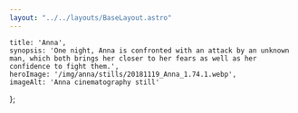 ```yaml
---
layout: "../../layouts/BaseLayout.astro"
---
```

    title: 'Anna',
    synopsis: 'One night, Anna is confronted with an attack by an unknown man, which both brings her closer to her fears as well as her confidence to fight them.',
    heroImage: '/img/anna/stills/20181119_Anna_1.74.1.webp',
    imageAlt: 'Anna cinematography still'
};

<ProjectHero title={meta.title} synopsis={meta.synopsis} heroImage={meta.heroImage} alt={meta.imageAlt} />

<ContentPicture image="/img/anna/stills/20181119_Anna_1.76.1.webp" alt={meta.imageAlt} />

<section class="hero" >
    <div id="credits" class="hero-content grid grid-cols-2 gap-2 text-base-200">            
        <CreditsItem crewfunction="Director" crewname="Robin Hendrix" />
        <CreditsItem crewfunction="Cast" crewname="Shauni Goetz" />
        <CreditsItem crewfunction="Cinematographer" crewname="Victor Maes" />
        <CreditsItem crewfunction="Assistant Director" crewname="Robin Hendrix" />
        <CreditsItem crewfunction="Sound" crewname="Oscar Schutz" />
    </div>  
</section>

<ContentPicture image="/img/anna/stills/20181119_Anna_1.77.1.webp" alt={meta.imageAlt} />
<ContentPicture image="/img/anna/stills/20181119_Anna_1.69.1.webp" alt={meta.imageAlt} />
<ContentPicture image="/img/anna/stills/20181119_Anna_1.70.1.webp" alt={meta.imageAlt} />
<ContentPicture image="/img/anna/stills/20181119_Anna_1.78.1.webp" alt={meta.imageAlt} />
<ContentPicture image="/img/anna/stills/20181119_Anna_1.74.1.webp" alt={meta.imageAlt} />
